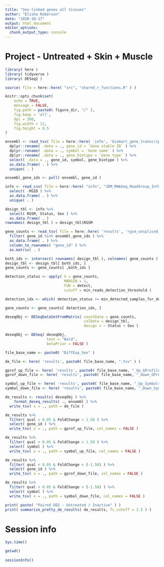 ```yaml
---
title: "Sex-linked genes all tissues"
author: "Elisha Roberson"
date: "2020-10-17"
output: html_document
editor_options: 
  chunk_output_type: console
---
```


# Project - Untreated + Skin + Muscle

```r
library( here )
library( tidyverse )
library( DESeq2 )
```

```r
source( file = here::here( "src", "shared_r_functions.R" ) )
```

```r
knitr::opts_chunk$set(
	echo = TRUE,
	message = FALSE,
	fig.path = paste0( figure_dir, "/" ),
	fig.keep = 'all',
	dpi = 300,
	fig.width = 11,
	fig.height = 8.5
)
```

```r
ensembl <- read_tsv( file = here::here( 'info', 'biomart_gene_transcript_map.txt.gz' ), col_names = TRUE ) %>%
  dplyr::rename( .data = ., gene_id = `Gene stable ID` ) %>%
  dplyr::rename( .data = ., symbol = `Gene name` ) %>%
  dplyr::rename( .data = ., gene_biotype = `Gene type` ) %>%
  select( .data = ., gene_id, symbol, gene_biotype ) %>%
  as.data.frame( . ) %>%
  unique( . )

ensembl_gene_ids <- pull( ensembl, gene_id )
```

```r
info <- read_csv( file = here::here( "info", "JDM_RNASeq_ReadGroup_Info.csv" ) ) %>%
  select( -RGID ) %>%
  as.data.frame( . ) %>%
  unique( . )
```

```r
design_tbl <- info %>%
  select( RGSM, Status, Sex ) %>%
  as.data.frame( . )
rownames( design_tbl ) = design_tbl$RGSM
```

```r
gene_counts <- read_tsv( file = here::here( 'results', 'rgsm_unspliced_featurecounts.tsv.gz' ), col_types = cols( .default = col_integer(), gene_id = col_character() ) ) %>%
  filter( gene_id %in% ensembl_gene_ids ) %>%
  as.data.frame( . ) %>%
  column_to_rownames( "gene_id" ) %>%
  as.matrix( . )

both_ids <- intersect( rownames( design_tbl ), colnames( gene_counts ) )
design_tbl <- design_tbl[ both_ids, ]
gene_counts <- gene_counts[ ,both_ids ]
```

```r
detection_status <- apply( X = gene_counts, 
                           MARGIN = 1, 
                           FUN = detect, 
                           cutoff = min_reads_detection_threshold )

detection_idx <- which( detection_status >= min_detected_samples_for_de )

gene_counts <- gene_counts[ detection_idx, ]
```

```r
deseqObj <- DESeqDataSetFromMatrix( countData = gene_counts, 
                                    colData = design_tbl, 
                                    design = ~ Status + Sex )

deseqObj <- DESeq( deseqObj, 
                   test = "Wald", 
                   betaPrior = FALSE )
```

```r
file_base_name <- paste0( "DiffExp_Sex" )

de_file <- here( 'results', paste0( file_base_name, ".tsv" ) )

gprof_up_file <- here( 'results', paste0( file_base_name, "_Up_GProfile.tsv" ) )
gprof_down_file <- here( 'results', paste0( file_base_name, "_Down_GProfile.tsv" ) )

symbol_up_file <- here( 'results', paste0( file_base_name, "_Up_Symbols.tsv" ) )
symbol_down_file <- here( 'results', paste0( file_base_name, "_Down_Symbols.tsv" ) )

de_results <- results( deseqObj ) %>%
	format_deseq_results( ., ensembl ) %>%
  write_tsv( x = ., path = de_file )

de_results %>%
  filter( qval < 0.05 & FoldChange > 1.50 ) %>%
  select( gene_id ) %>%
  write_tsv( x = ., path = gprof_up_file, col_names = FALSE )

de_results %>%
  filter( qval < 0.05 & FoldChange > 1.50 ) %>%
  select( symbol ) %>%
  write_tsv( x = ., path = symbol_up_file, col_names = FALSE )

de_results %>%
  filter( qval < 0.05 & FoldChange < (-1.50) ) %>%
  select( gene_id ) %>%
  write_tsv( x = ., path = gprof_down_file, col_names = FALSE )

de_results %>%
  filter( qval < 0.05 & FoldChange < (-1.50) ) %>%
  select( symbol ) %>%
  write_tsv( x = ., path = symbol_down_file, col_names = FALSE )

print( paste( "Paired DEG - Untreated / Inactive" ) )
print( summarize_pretty_de_results( de_results, fc_cutoff = 1.5 ) )
```

# Session info
```r
Sys.time()

getwd()
  
sessionInfo()
```
